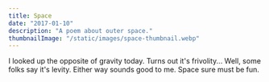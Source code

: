 ```yaml
---
title: Space
date: "2017-01-10"
description: "A poem about outer space."
thumbnailImage: "/static/images/space-thumbnail.webp"
---
```


<Box>
  I looked up the opposite of gravity today.  
  Turns out it's frivolity...  
  Well, some folks say it's levity.  
  Either way sounds good to me.  
  Space sure must be fun.  
</Box>